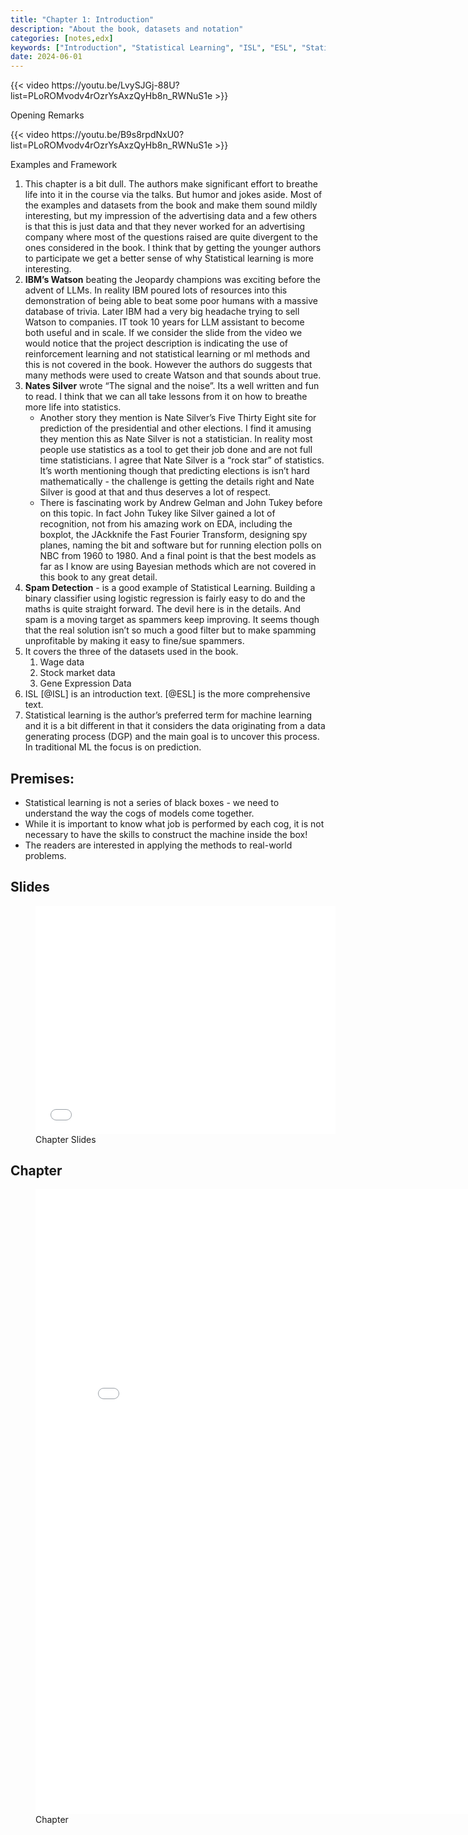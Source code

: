 ```yaml
---
title: "Chapter 1: Introduction"
description: "About the book, datasets and notation"
categories: [notes,edx]
keywords: ["Introduction", "Statistical Learning", "ISL", "ESL", "Statistical Learning vs Machine Learning"]
date: 2024-06-01
---
```


::: {#fig-v1.1 .column-margin}
{{< video https://youtu.be/LvySJGj-88U?list=PLoROMvodv4rOzrYsAxzQyHb8n_RWNuS1e >}}

Opening Remarks
:::

::: {#fig-v1.2 .column-margin}
{{< video https://youtu.be/B9s8rpdNxU0?list=PLoROMvodv4rOzrYsAxzQyHb8n_RWNuS1e >}}

Examples and Framework
:::

1. This chapter is a bit dull. The authors make significant effort to breathe life into it in the course via the talks. But humor and jokes aside. Most of the examples and datasets from the book and make them sound mildly interesting, but my impression of the advertising data and a few others is that this is just data and that they never worked for an advertising company where most of the questions raised are quite divergent to the ones considered in the book. I think that by getting the younger authors to participate we get a better sense of why Statistical learning is more interesting.
1. **IBM's Watson** beating the Jeopardy champions was exciting before the advent of LLMs. In reality IBM poured lots of resources into this demonstration of being able to beat some poor humans with a massive database of trivia. Later IBM had a very big headache trying to sell Watson to companies. IT took 10 years for LLM assistant to become both useful and in scale. If we consider the slide from the video we would notice that the project description is indicating the use of reinforcement learning and not statistical learning or ml methods and this is not covered in the book. However the authors do suggests that many methods were used to create Watson and that sounds about true.
1. **Nates Silver** wrote "The signal and the noise". Its a well written and fun to read. I think that we can all take lessons from it on how to breathe more life into statistics.
    - Another story they mention is Nate Silver's Five Thirty Eight site for prediction of the  presidential and other elections. I find it amusing they mention this as Nate Silver is not a statistician. In reality most people use statistics as a tool to get their job done and are not full time statisticians. I agree that Nate Silver is a "rock star" of statistics. It's worth mentioning though that predicting elections is isn't hard mathematically - the challenge is getting the details right and Nate Silver is good at that and thus deserves a lot of respect.
    - There is fascinating work by Andrew Gelman and John Tukey before on this topic. In fact John Tukey like Silver gained a lot of recognition, not from his amazing work on EDA, including the boxplot, the JAckknife the Fast Fourier Transform, designing spy planes, naming the bit and software but for running election polls on NBC from 1960 to 1980.  And a final point is that the best models as far as I know are using Bayesian methods which are not covered in this book to any great detail.
1. **Spam Detection** - is a good example of Statistical Learning. Building a binary classifier using logistic regression is fairly easy to do and the maths is quite straight forward. The devil here is in the details. And spam is a moving target as spammers keep improving. It seems though that the real solution isn't so much a good filter but to make spamming unprofitable by making it easy to fine/sue spammers.
1. It covers the three of the datasets used in the book.
    1. Wage data
    2. Stock market data
    3. Gene Expression Data
1. ISL [@ISL] is an introduction text. [@ESL] is the more comprehensive text.
1. Statistical learning is the author's preferred term for machine learning and it is a bit different in that it considers the data originating from a data generating process (DGP) and the main goal is to uncover this process. In traditional ML the focus is on prediction.


## Premises:

- Statistical learning is not a series of black boxes - we need to understand the way the cogs of models come together.
- While it is important to know what job is performed by each cog, it is
not necessary to have the skills to construct the machine inside the
box!
- The readers are interested in applying the methods to real-world problems.

## Slides 

![Chapter Slides](slides.pdf){.col-page width="5in" height="3.8in"}

## Chapter

![Chapter](ch01.pdf){.col-page width="800px" height="1000px"}

